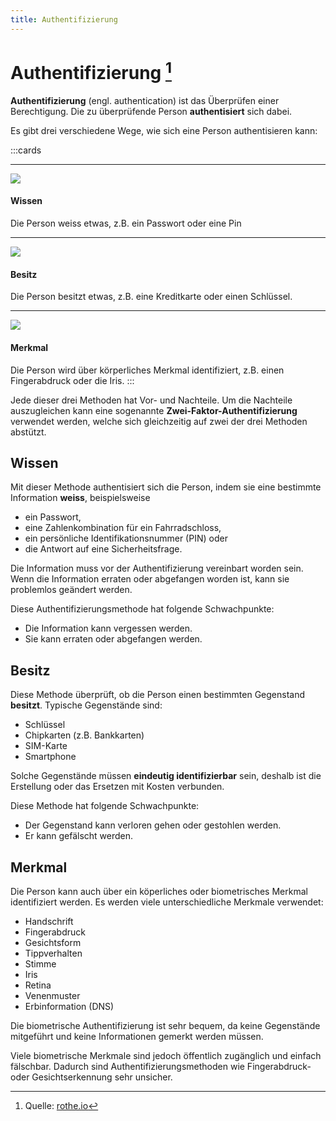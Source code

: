 ```yaml
---
title: Authentifizierung
---
```



# Authentifizierung [^1]

**Authentifizierung** (engl. authentication) ist das Überprüfen einer Berechtigung. Die zu überprüfende Person **authentisiert** sich dabei.

Es gibt drei verschiedene Wege, wie sich eine Person authentisieren kann:

:::cards
***
![](images/password.jpg)
#### Wissen
Die Person weiss etwas, z.B. ein Passwort oder eine Pin

***
![](images/keys.jpg)
#### Besitz
Die Person besitzt etwas, z.B. eine Kreditkarte oder einen Schlüssel.
***
![](images/eye.jpg)
#### Merkmal
Die Person wird über körperliches Merkmal identifiziert, z.B. einen Fingerabdruck oder die Iris.
:::

Jede dieser drei Methoden hat Vor- und Nachteile. Um die Nachteile auszugleichen kann eine sogenannte **Zwei-Faktor-Authentifizierung** verwendet werden, welche sich gleichzeitig auf zwei der drei Methoden abstützt.

## Wissen
Mit dieser Methode authentisiert sich die Person, indem sie eine bestimmte Information **weiss**, beispielsweise

- ein Passwort,
- eine Zahlenkombination für ein Fahrradschloss,
- ein persönliche Identifikationsnummer (PIN) oder
- die Antwort auf eine Sicherheitsfrage.

Die Information muss vor der Authentifizierung vereinbart worden sein. Wenn die Information erraten oder abgefangen worden ist, kann sie problemlos geändert werden.

Diese Authentifizierungsmethode hat folgende Schwachpunkte:

- Die Information kann vergessen werden.
- Sie kann erraten oder abgefangen werden.

## Besitz

Diese Methode überprüft, ob die Person einen bestimmten Gegenstand **besitzt**. Typische Gegenstände sind:

- Schlüssel
- Chipkarten (z.B. Bankkarten)
- SIM-Karte
- Smartphone

Solche Gegenstände müssen **eindeutig identifizierbar** sein, deshalb ist die Erstellung oder das Ersetzen mit Kosten verbunden.

Diese Methode hat folgende Schwachpunkte:
- Der Gegenstand kann verloren gehen oder gestohlen werden.
- Er kann gefälscht werden.

## Merkmal
Die Person kann auch über ein köperliches oder biometrisches Merkmal identifiziert werden. Es werden viele unterschiedliche Merkmale verwendet:

- Handschrift
- Fingerabdruck
- Gesichtsform
- Tippverhalten
- Stimme
- Iris
- Retina
- Venenmuster
- Erbinformation (DNS)

Die biometrische Authentifizierung ist sehr bequem, da keine Gegenstände mitgeführt und keine Informationen gemerkt werden müssen.

Viele biometrische Merkmale sind jedoch öffentlich zugänglich und einfach fälschbar. Dadurch sind Authentifizierungsmethoden wie Fingerabdruck- oder Gesichtserkennung sehr unsicher.

<Answer type="text" webKey="16d7b0eb-9f50-4571-9edf-c7647ebfb53d" placeholder="Notizen..." />

[^1]: Quelle: [rothe.io](https://rothe.io/?page=ict/2-security/2-authentication/)